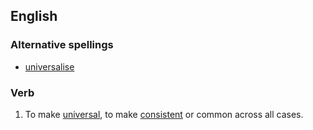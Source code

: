 ==English==

===Alternative spellings===
*[[universalise]]

===Verb===
{{en-verb|universaliz|es}}

# To make [[universal]], to make [[consistent]] or common across all cases.